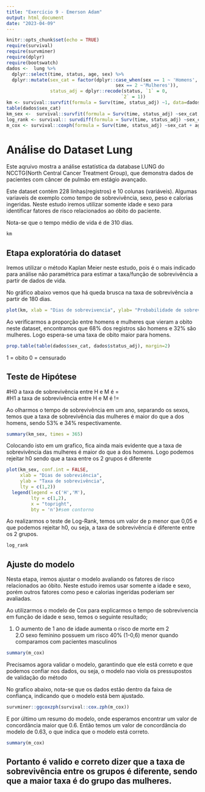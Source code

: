 ---
title: "Exercício 9 - Emerson Adam"
output: html_document
date: "2023-04-09"
---

```{r setup, include=FALSE}
knitr::opts_chunk$set(echo = TRUE)
require(survival)
require(survminer)
require(dplyr)
require(bootswatch)
dados <-  lung %>%
  dplyr::select(time, status, age, sex) %>%
  dplyr::mutate(sex_cat = factor(dplyr::case_when(sex == 1 ~ 'Homens',
                                        sex == 2 ~'Mulheres')),
                status_adj = dplyr::recode(status, `1` = 0,
                                          `2` = 1))
km <- survival::survfit(formula = Surv(time, status_adj) ~1, data=dados)
table(dados$sex_cat)
km_sex <-  survival::survfit(formula = Surv(time, status_adj) ~sex_cat, data=dados)
log_rank <- survival:: survdiff(formula = Surv(time, status_adj) ~sex_cat, data=dados)
m_cox <- survival::coxph(formula = Surv(time, status_adj) ~sex_cat + age, data=dados)
```

# Análise do Dataset Lung

Este aqruivo mostra a análise estatística da database LUNG do NCCTG(North Central Cancer Treatment Group), que demonstra dados de pacientes com câncer de pulmão em estágio avançado.

Este dataset contém 228 linhas(registros) e 10 colunas (variáveis). Algumas variaveis de exemplo como tempo de sobrevivência, sexo, peso e calorias ingeridas. 
Neste estudo iremos utilizar somente idade e sexo para identificar fatores de risco relacionados ao óbito do paciente.

Nota-se que o tempo médio de vida é de 310 dias.
```{r dados}
km
```

## Etapa exploratória do dataset


Iremos utilizar o método Kaplan Meier neste estudo, pois é o mais indicado para análise não paramétrica para estimar a taxa/função de sobrevivência a partir de dados de vida.

No gráfico abaixo vemos que há queda brusca na taxa de sobrevivência a partir de 180 dias.

```{r km, echo=FALSE}
plot(km, xlab = "Dias de sobrevivencia", ylab= "Probabilidade de sobrevivência" )
```

Ao verificarmos a proporção entre homens e mulheres que vieram a obito neste dataset, encontramos que 68% dos registros são homens e 32% são mulheres. Logo espera-se uma taxa de obito maior para homens. 

```{r table_sexcat, echo=FALSE}
prop.table(table(dados$sex_cat, dados$status_adj), margin=2)
```
1 = obito 0 = censurado

## Teste de Hipótese
#H0 a taxa de sobrevivência entre H e M é = \
#H1 a taxa de sobrevivência entre H e M é !=

Ao olharmos o tempo de sobrevivência em um ano, separando os sexos, temos que a taxa de sobrevivência das mulheres é maior do que a dos homens, sendo 53% e 34% respectivamente.
```{r table_t_sex, echo=FALSE}
summary(km_sex, times = 365)
```

Colocando isto em um grafico, fica ainda mais evidente que a taxa de sobrevivência das mulheres é maior do que a dos homens. Logo podemos rejeitar h0 sendo que a taxa entre os 2 grupos é diferente
```{r plot_km_sex, echo=FALSE}
plot(km_sex, conf.int = FALSE,
     xlab = "Dias de sobreviência",
     ylab = "Taxa de sobrevivência",
     lty = c(1,2))
  legend(legend = c('H','M'),
         lty = c(1,2),
         x = "topright",
         bty = 'n')#sem contorno
```


Ao realizarmos o teste de Log-Rank, temos um valor de p menor que 0,05 e que podemos rejeitar h0, ou seja, a taxa de sobrevivência é diferente entre os 2 grupos.
```{r logrank_sex_time, echo=FALSE}
log_rank
```


## Ajuste do modelo
Nesta etapa, iremos ajustar o modelo avaliando os fatores de risco relacionados ao óbito. Neste estudo iremos usar somente a idade e sexo, porém outros fatores como peso e calorias ingeridas poderiam ser avaliadas.

Ao utilizarmos o modelo de Cox para explicarmos o tempo de sobrevivencia em função de idade e sexo, temos o seguinte resultado;

1. O aumento de 1 ano de idade aumenta o risco de morte em 2\
2.O sexo feminino possuem um risco 40% (1-0,6) menor quando comparamos com pacientes masculinos
```{r m_cox, echo=FALSE}
summary(m_cox)
```

Precisamos agora validar o modelo, garantindo que ele está correto e que podemos confiar nos dados, ou seja, o modelo nao viola os pressupostos de validação do método 

No grafico abaixo, nota-se que os dados estão dentro da faixa de confiança, indicando que o modelo está bem ajustado.

```{r plot_residuals, echo=FALSE}
survminer::ggcoxzph(survival::cox.zph(m_cox))
```

E por último um resumo do modelo, onde esperamos encontrar um valor de concordância maior que 0.6. Então temos um valor de concordância do modelo de 0.63, o que indica que o modelo está correto.
```{r sum_mcox, echo=FALSE}
summary(m_cox)
```


## Portanto é valido e correto dizer que a taxa de sobrevivência entre os grupos é diferente, sendo que a maior taxa é do grupo das mulheres.